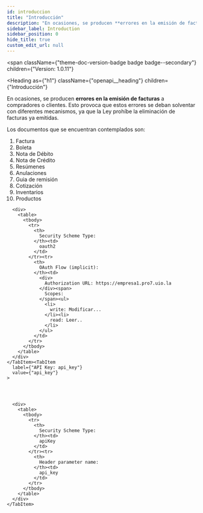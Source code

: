 ```yaml
---
id: introduccion
title: "Introducción"
description: "En ocasiones, se producen **errores en la emisión de facturas** a compradores o clientes. Esto provoca que estos errores se deban solventar con diferentes mecanismos, ya que la Ley prohíbe la eliminación de facturas ya emitidas."
sidebar_label: Introduction
sidebar_position: 0
hide_title: true
custom_edit_url: null
---
```



<span
  className={"theme-doc-version-badge badge badge--secondary"}
  children={"Version: 1.0.11"}
>
</span>

<Heading
  as={"h1"}
  className={"openapi__heading"}
  children={"Introducción"}
>
</Heading>



En ocasiones, se producen **errores en la emisión de facturas** a compradores o clientes. Esto provoca que estos errores se deban solventar con diferentes mecanismos, ya que la Ley prohíbe la eliminación de facturas ya emitidas.

Los documentos que se encuentran contemplados son:

1. Factura  
2. Boleta  
3. Nota de Débito  
4. Nota de Crédito  
5. Resúmenes  
6. Anulaciones  
7. Guia de remisión  
8. Cotización  
9. Inventarios  
10. Productos

<div
  style={{"marginBottom":"2rem"}}
>
  <Heading
    id={"authentication"}
    as={"h2"}
    className={"openapi-tabs__heading"}
    children={"Authentication"}
  >
  </Heading><SchemaTabs
    className={"openapi-tabs__security-schemes"}
  >
    <TabItem
      label={"OAuth 2.0: fastura_auth"}
      value={"fastura_auth"}
    >
      
      
      
      
      <div>
        <table>
          <tbody>
            <tr>
              <th>
                Security Scheme Type:
              </th><td>
                oauth2
              </td>
            </tr><tr>
              <th>
                OAuth Flow (implicit):
              </th><td>
                <div>
                  Authorization URL: https://empresa1.pro7.uio.la
                </div><span>
                  Scopes:
                </span><ul>
                  <li>
                    write: Modificar...
                  </li><li>
                    read: Leer..
                  </li>
                </ul>
              </td>
            </tr>
          </tbody>
        </table>
      </div>
    </TabItem><TabItem
      label={"API Key: api_key"}
      value={"api_key"}
    >
      
      
      
      
      <div>
        <table>
          <tbody>
            <tr>
              <th>
                Security Scheme Type:
              </th><td>
                apiKey
              </td>
            </tr><tr>
              <th>
                Header parameter name:
              </th><td>
                api_key
              </td>
            </tr>
          </tbody>
        </table>
      </div>
    </TabItem>
  </SchemaTabs>
</div>
      